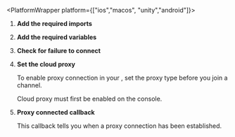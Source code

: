 
<PlatformWrapper platform={["ios","macos", "unity","android"]}>

1.  **Add the required imports**

    <ImportLibrary />

1.  **Add the required variables**

    <SetVariables />

1.  **Check for failure to connect**

    <ConnectionFailed />

1.  **Set the cloud proxy**

    To enable proxy connection in your <Vpl k="CLIENT" />, set the proxy type before you join a channel.

    <SetCloudProxy />

    <Admonition type="info" title="Information">Cloud proxy must first be enabled on the console.</Admonition>

1. **Proxy connected callback**

    This callback tells you when a proxy connection has been established.

    <EventHandler />

</PlatformWrapper>
